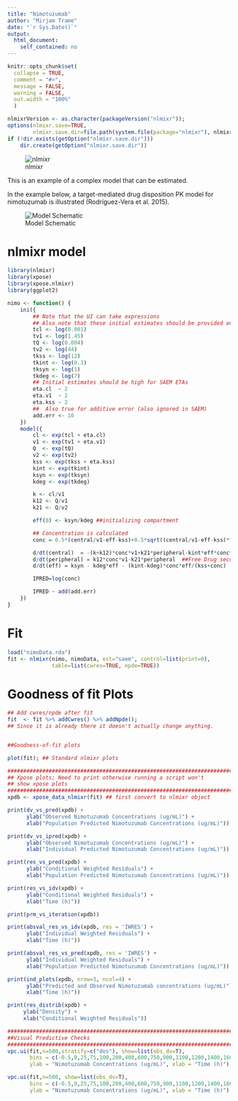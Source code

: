 ```yaml
---
title: "Nimotuzumab"
author: "Mirjam Trame" 
date: "`r Sys.Date()`"
output:
  html_document:
    self_contained: no
---
```


```r
knitr::opts_chunk$set(
  collapse = TRUE,
  comment = "#>",
  message = FALSE,
  warning = FALSE,
  out.width = "100%"
  )

nlmixrVersion <- as.character(packageVersion("nlmixr"));
options(nlmixr.save=TRUE,
        nlmixr.save.dir=file.path(system.file(package="nlmixr"), nlmixrVersion));
if (!dir.exists(getOption("nlmixr.save.dir")))
    dir.create(getOption("nlmixr.save.dir"))
```
![nlmixr](logo.png)

This is an example of a complex model that can be estimated. 

In the example below, a target-mediated drug disposition PK model for
nimotuzumab is illustrated (Rodríguez-Vera et al. 2015).

![Model Schematic](nimo_fig1.PNG)

# nlmixr model

```r
library(nlmixr)
library(xpose)
library(xpose.nlmixr)
library(ggplot2)

nimo <- function() {
    ini({
        ## Note that the UI can take expressions
        ## Also note that these initial estimates should be provided on the log-scale
        tcl <- log(0.001)
        tv1 <- log(1.45)
        tQ <- log(0.004)
        tv2 <- log(44)
        tkss <- log(12)
        tkint <- log(0.3)
        tksyn <- log(1)
        tkdeg <- log(7)
        ## Initial estimates should be high for SAEM ETAs
        eta.cl  ~ 2
        eta.v1  ~ 2
        eta.kss ~ 2
        ##  Also true for additive error (also ignored in SAEM)
        add.err <- 10
    })
    model({
        cl <- exp(tcl + eta.cl)
        v1 <- exp(tv1 + eta.v1)
        Q  <- exp(tQ)
        v2 <- exp(tv2)
        kss <- exp(tkss + eta.kss)
        kint <- exp(tkint)
        ksyn <- exp(tksyn)
        kdeg <- exp(tkdeg)

        k <- cl/v1
        k12 <- Q/v1
        k21 <- Q/v2

        eff(0) <- ksyn/kdeg ##initializing compartment

        ## Concentration is calculated
        conc = 0.5*(central/v1-eff-kss)+0.5*sqrt((central/v1-eff-kss)**2+4*kss*central/v1)

        d/dt(central)  = -(k+k12)*conc*v1+k21*peripheral-kint*eff*conc*v1/(kss+conc)
        d/dt(peripheral) = k12*conc*v1-k21*peripheral  ##Free Drug second compartment amount
        d/dt(eff) = ksyn - kdeg*eff - (kint-kdeg)*conc*eff/(kss+conc)

        IPRED=log(conc)

        IPRED ~ add(add.err)
    })
}
```

# Fit
```r
load("nimoData.rda")
fit <- nlmixr(nimo, nimoData, est="saem", control=list(print=0),
              table=list(cwres=TRUE, npde=TRUE))
```

#  Goodness of fit Plots

```r
## Add cwres/npde after fit
fit  <- fit %>% addCwres() %>% addNpde();
## Since it is already there it doesn't actually change anything.


##Goodness-of-fit plots

plot(fit); ## Standard nlmixr plots

################################################################################
## Xpose plots; Need to print otherwise running a script won't
## show xpose plots
################################################################################
xpdb <- xpose_data_nlmixr(fit) ## first convert to nlmixr object

print(dv_vs_pred(xpdb) +
      ylab("Observed Nimotuzumab Concentrations (ug/mL)") +
      xlab("Population Predicted Nimotuzumab Concentrations (ug/mL)"))

print(dv_vs_ipred(xpdb) +
      ylab("Observed Nimotuzumab Concentrations (ug/mL)") +
      xlab("Individual Predicted Nimotuzumab Concentrations (ug/mL)"))

print(res_vs_pred(xpdb) +
      ylab("Conditional Weighted Residuals") +
      xlab("Population Predicted Nimotuzumab Concentrations (ug/mL)"))

print(res_vs_idv(xpdb) +
      ylab("Conditional Weighted Residuals") +
      xlab("Time (h)"))

print(prm_vs_iteration(xpdb))

print(absval_res_vs_idv(xpdb, res = 'IWRES') +
      ylab("Individual Weighted Residuals") +
      xlab("Time (h)"))

print(absval_res_vs_pred(xpdb, res = 'IWRES') +
      ylab("Individual Weighted Residuals") +
      xlab("Population Predicted Nimotuzumab Concentrations (ug/mL)"))

print(ind_plots(xpdb, nrow=3, ncol=4) +
      ylab("Predicted and Observed Nimotuzumab concentrations (ug/mL)") +
      xlab("Time (h)"))

print(res_distrib(xpdb) +
     ylab("Density") +
     xlab("Conditional Weighted Residuals"))

################################################################################
##Visual Predictive Checks
################################################################################
vpc.ui(fit,n=500,stratify=c("dos"), show=list(obs_dv=T),
       bins = c(-0.5,0,25,75,100,200,400,600,750,900,1100,1200,1400,1600,1900,2150,2300),
       ylab = "Nimotuzumab Concentrations (ug/mL)", xlab = "Time (h)")

vpc.ui(fit,n=500, show=list(obs_dv=T),
       bins = c(-0.5,0,25,75,100,200,400,600,750,900,1100,1200,1400,1600,1900,2150,2300),
       ylab = "Nimotuzumab Concentrations (ug/mL)", xlab = "Time (h)")

```
